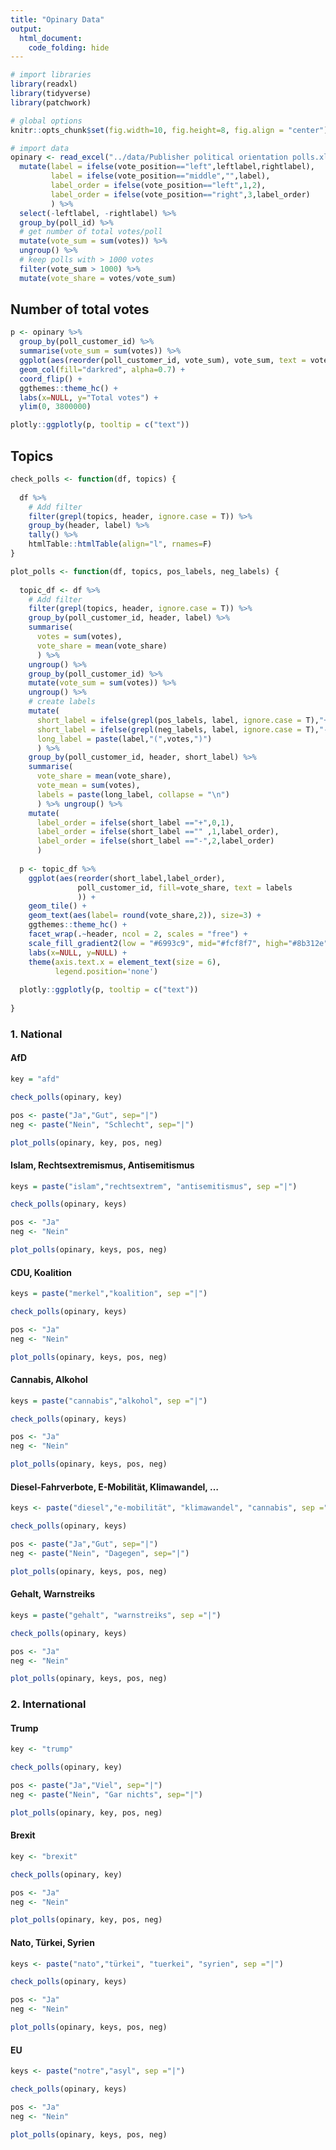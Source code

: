 ```yaml
---
title: "Opinary Data"
output: 
  html_document:
    code_folding: hide
---
```


```r
# import libraries
library(readxl)
library(tidyverse)
library(patchwork)

# global options
knitr::opts_chunk$set(fig.width=10, fig.height=8, fig.align = "center") 

# import data
opinary <- read_excel("../data/Publisher political orientation polls.xlsx", sheet = "Data") %>%
  mutate(label = ifelse(vote_position=="left",leftlabel,rightlabel),
         label = ifelse(vote_position=="middle","",label),
         label_order = ifelse(vote_position=="left",1,2),
         label_order = ifelse(vote_position=="right",3,label_order)
         ) %>%
  select(-leftlabel, -rightlabel) %>%
  group_by(poll_id) %>%
  # get number of total votes/poll
  mutate(vote_sum = sum(votes)) %>%
  ungroup() %>%
  # keep polls with > 1000 votes
  filter(vote_sum > 1000) %>%
  mutate(vote_share = votes/vote_sum)
```

## Number of total votes

```r
p <- opinary %>% 
  group_by(poll_customer_id) %>%
  summarise(vote_sum = sum(votes)) %>%
  ggplot(aes(reorder(poll_customer_id, vote_sum), vote_sum, text = vote_sum)) +
  geom_col(fill="darkred", alpha=0.7) +
  coord_flip() +
  ggthemes::theme_hc() +
  labs(x=NULL, y="Total votes") +
  ylim(0, 3800000)

plotly::ggplotly(p, tooltip = c("text"))
```

## Topics

```r
check_polls <- function(df, topics) {
  
  df %>% 
    # Add filter
    filter(grepl(topics, header, ignore.case = T)) %>%
    group_by(header, label) %>%
    tally() %>%
    htmlTable::htmlTable(align="l", rnames=F)
}
```

```r
plot_polls <- function(df, topics, pos_labels, neg_labels) {
  
  topic_df <- df %>%
    # Add filter
    filter(grepl(topics, header, ignore.case = T)) %>%
    group_by(poll_customer_id, header, label) %>%
    summarise(
      votes = sum(votes),
      vote_share = mean(vote_share)
      ) %>%
    ungroup() %>%
    group_by(poll_customer_id) %>%
    mutate(vote_sum = sum(votes)) %>% 
    ungroup() %>%
    # create labels
    mutate(
      short_label = ifelse(grepl(pos_labels, label, ignore.case = T),"+",""),
      short_label = ifelse(grepl(neg_labels, label, ignore.case = T),"-",short_label),
      long_label = paste(label,"(",votes,")")
      ) %>%
    group_by(poll_customer_id, header, short_label) %>%
    summarise(
      vote_share = mean(vote_share),
      vote_mean = sum(votes),
      labels = paste(long_label, collapse = "\n")
      ) %>% ungroup() %>%
    mutate(
      label_order = ifelse(short_label =="+",0,1),
      label_order = ifelse(short_label =="" ,1,label_order),
      label_order = ifelse(short_label =="-",2,label_order)
      )
  
  p <- topic_df %>%
    ggplot(aes(reorder(short_label,label_order), 
               poll_customer_id, fill=vote_share, text = labels
               )) +
    geom_tile() +
    geom_text(aes(label= round(vote_share,2)), size=3) +
    ggthemes::theme_hc() +
    facet_wrap(.~header, ncol = 2, scales = "free") +
    scale_fill_gradient2(low = "#6993c9", mid="#fcf8f7", high="#8b312e") +
    labs(x=NULL, y=NULL) +
    theme(axis.text.x = element_text(size = 6),
          legend.position='none')
  
  plotly::ggplotly(p, tooltip = c("text"))
  
}
```

### 1. National

#### AfD
```r
key = "afd"

check_polls(opinary, key)
```

```r
pos <- paste("Ja","Gut", sep="|")
neg <- paste("Nein", "Schlecht", sep="|")

plot_polls(opinary, key, pos, neg)
```

#### Islam, Rechtsextremismus, Antisemitismus
```r
keys = paste("islam","rechtsextrem", "antisemitismus", sep ="|")

check_polls(opinary, keys)
```

```r
pos <- "Ja" 
neg <- "Nein"

plot_polls(opinary, keys, pos, neg)
```

#### CDU, Koalition
```r
keys = paste("merkel","koalition", sep ="|")

check_polls(opinary, keys)
```

```r
pos <- "Ja" 
neg <- "Nein"

plot_polls(opinary, keys, pos, neg)
```

#### Cannabis, Alkohol
```r
keys = paste("cannabis","alkohol", sep ="|")

check_polls(opinary, keys)
```

```r
pos <- "Ja" 
neg <- "Nein"

plot_polls(opinary, keys, pos, neg)
```

#### Diesel-Fahrverbote, E-Mobilität, Klimawandel, ...
```r
keys <- paste("diesel","e-mobilität", "klimawandel", "cannabis", sep ="|")

check_polls(opinary, keys)
```

```r
pos <- paste("Ja","Gut", sep="|")
neg <- paste("Nein", "Dagegen", sep="|")

plot_polls(opinary, keys, pos, neg)
```

#### Gehalt, Warnstreiks
```r
keys = paste("gehalt", "warnstreiks", sep ="|")

check_polls(opinary, keys)
```

```r
pos <- "Ja" 
neg <- "Nein"

plot_polls(opinary, keys, pos, neg)
```

### 2. International

#### Trump
```r
key <- "trump"

check_polls(opinary, key)
```

```r
pos <- paste("Ja","Viel", sep="|")
neg <- paste("Nein", "Gar nichts", sep="|")

plot_polls(opinary, key, pos, neg)
```

#### Brexit
```r
key <- "brexit"

check_polls(opinary, key)
```

```r
pos <- "Ja"
neg <- "Nein"

plot_polls(opinary, key, pos, neg)
```

#### Nato, Türkei, Syrien
```r
keys <- paste("nato","türkei", "tuerkei", "syrien", sep ="|")

check_polls(opinary, keys)
```

```r
pos <- "Ja"
neg <- "Nein"

plot_polls(opinary, keys, pos, neg)
```

#### EU
```r
keys <- paste("notre","asyl", sep ="|")

check_polls(opinary, keys)
```

```r
pos <- "Ja"
neg <- "Nein"

plot_polls(opinary, keys, pos, neg)
```
